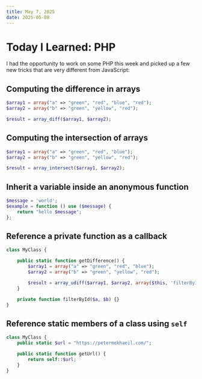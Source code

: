 ```yaml
---
title: May 7, 2025
date: 2025-05-08
---
```


# Today I Learned: PHP

I had the opportunity to work on some PHP this week and picked up a few new tricks that are very different from JavaScript:

## Computing the difference in arrays

```php
$array1 = array("a" => "green", "red", "blue", "red");
$array2 = array("b" => "green", "yellow", "red");

$result = array_diff($array1, $array2);
```

## Computing the intersection of arrays

```php
$array1 = array("a" => "green", "red", "blue");
$array2 = array("b" => "green", "yellow", "red");

$result = array_intersect($array1, $array2);
```

## Inherit a variable inside an anonymous function

```php
$message = 'world';
$example = function () use ($message) {
    return "hello $message";
};
```

## Reference a private function as a callback

```php
class MyClass {

    public static function getDifference() {
        $array1 = array("a" => "green", "red", "blue");
        $array2 = array("b" => "green", "yellow", "red");

        $result = array_udiff($array1, $array2, array($this, 'filterById'));    
    }

    private function filterById($a, $b) {}
}
```

## Reference static members of a class using `self`

```php
class MyClass {
    public static $url = "https://petermekhaeil.com/";

    public static function getUrl() {
        return self::$url;
    }
}
```

